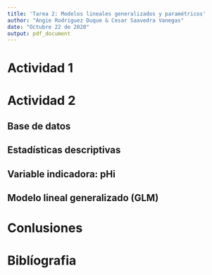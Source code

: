 ```yaml
---
title: 'Tarea 2: Modelos lineales generalizados y paramétricos'
author: "Angie Rodriguez Duque & Cesar Saavedra Vanegas"
date: "Octubre 22 de 2020"
output: pdf_document
---
```


# Actividad 1

## 

# Actividad 2

## Base de datos 

## Estadísticas descriptivas

## Variable indicadora: pHi 

## Modelo lineal generalizado (GLM)

# Conlusiones

# Biblíografia 